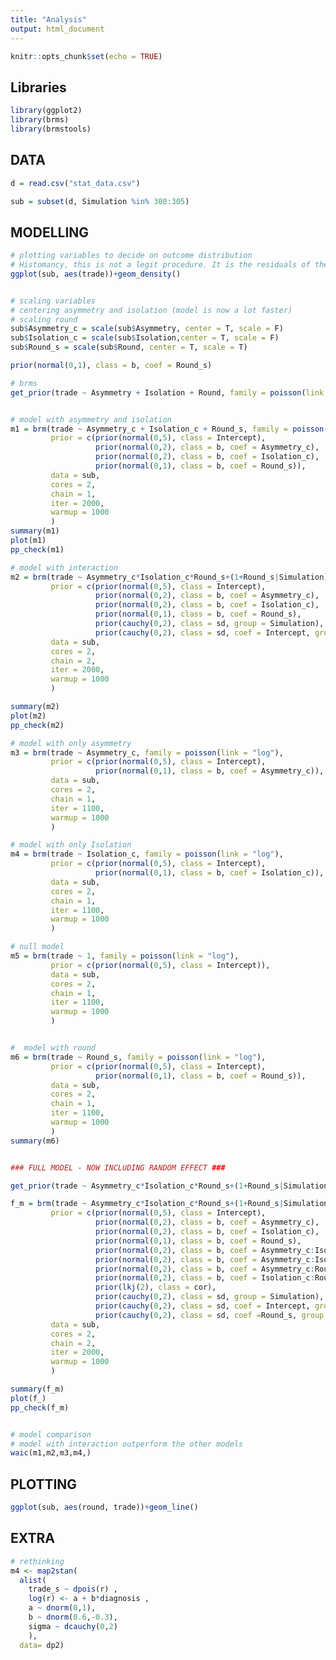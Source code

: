 ```yaml
---
title: "Analysis"
output: html_document
---
```


```r
knitr::opts_chunk$set(echo = TRUE)
```

## Libraries
```r
library(ggplot2)
library(brms)
library(brmstools)

```


## DATA
```r

d = read.csv("stat_data.csv")

sub = subset(d, Simulation %in% 300:305)
```

## MODELLING
```r

# plotting variables to decide on outcome distribution
# Histomancy, this is not a legit procedure. It is the residuals of the model, which are normally distributed or not (282)
ggplot(sub, aes(trade))+geom_density()


# scaling variables
# centering asymmetry and isolation (model is now a lot faster)
# scaling round
sub$Asymmetry_c = scale(sub$Asymmetry, center = T, scale = F)
sub$Isolation_c = scale(sub$Isolation,center = T, scale = F)
sub$Round_s = scale(sub$Round, center = T, scale = T)

prior(normal(0,1), class = b, coef = Round_s)

# brms
get_prior(trade ~ Asymmetry + Isolation + Round, family = poisson(link = "log"), data = sub)


# model with asymmetry and isolation
m1 = brm(trade ~ Asymmetry_c + Isolation_c + Round_s, family = poisson(link = "log"),
         prior = c(prior(normal(0,5), class = Intercept),
                   prior(normal(0,2), class = b, coef = Asymmetry_c),
                   prior(normal(0,2), class = b, coef = Isolation_c),
                   prior(normal(0,1), class = b, coef = Round_s)),
         data = sub,
         cores = 2,
         chain = 1,
         iter = 2000,
         warmup = 1000
         )
summary(m1)
plot(m1)
pp_check(m1)

# model with interaction
m2 = brm(trade ~ Asymmetry_c*Isolation_c*Round_s+(1+Round_s|Simulation), family = poisson(link = "log"),
         prior = c(prior(normal(0,5), class = Intercept),
                   prior(normal(0,2), class = b, coef = Asymmetry_c),
                   prior(normal(0,2), class = b, coef = Isolation_c),
                   prior(normal(0,1), class = b, coef = Round_s),
                   prior(cauchy(0,2), class = sd, group = Simulation),
                   prior(cauchy(0,2), class = sd, coef = Intercept, group = Simulation)),
         data = sub,
         cores = 2,
         chain = 2,
         iter = 2000,
         warmup = 1000
         )

summary(m2)
plot(m2)
pp_check(m2)

# model with only asymmetry
m3 = brm(trade ~ Asymmetry_c, family = poisson(link = "log"),
         prior = c(prior(normal(0,5), class = Intercept),
                   prior(normal(0,1), class = b, coef = Asymmetry_c)),
         data = sub,
         cores = 2,
         chain = 1,
         iter = 1100,
         warmup = 1000
         )

# model with only Isolation
m4 = brm(trade ~ Isolation_c, family = poisson(link = "log"),
         prior = c(prior(normal(0,5), class = Intercept),
                   prior(normal(0,1), class = b, coef = Isolation_c)),
         data = sub,
         cores = 2,
         chain = 1,
         iter = 1100,
         warmup = 1000
         )

# null model
m5 = brm(trade ~ 1, family = poisson(link = "log"),
         prior = c(prior(normal(0,5), class = Intercept)),
         data = sub,
         cores = 2,
         chain = 1,
         iter = 1100,
         warmup = 1000
         )


#  model with round
m6 = brm(trade ~ Round_s, family = poisson(link = "log"),
         prior = c(prior(normal(0,5), class = Intercept),
                   prior(normal(0,1), class = b, coef = Round_s)),
         data = sub,
         cores = 2,
         chain = 1,
         iter = 1100,
         warmup = 1000
         )
summary(m6)


### FULL MODEL - NOW INCLUDING RANDOM EFFECT ###

get_prior(trade ~ Asymmetry_c*Isolation_c*Round_s+(1+Round_s|Simulation), family = poisson(link = "log"), data = sub)

f_m = brm(trade ~ Asymmetry_c*Isolation_c*Round_s+(1+Round_s|Simulation), family = poisson(link = "log"),
         prior = c(prior(normal(0,5), class = Intercept),
                   prior(normal(0,2), class = b, coef = Asymmetry_c),
                   prior(normal(0,2), class = b, coef = Isolation_c),
                   prior(normal(0,1), class = b, coef = Round_s),
                   prior(normal(0,2), class = b, coef = Asymmetry_c:Isolation_c),
                   prior(normal(0,2), class = b, coef = Asymmetry_c:Isolation_c:Round_s),
                   prior(normal(0,2), class = b, coef = Asymmetry_c:Round_s),
                   prior(normal(0,2), class = b, coef = Isolation_c:Round_s),
                   prior(lkj(2), class = cor),
                   prior(cauchy(0,2), class = sd, group = Simulation),
                   prior(cauchy(0,2), class = sd, coef = Intercept, group = Simulation),
                   prior(cauchy(0,2), class = sd, coef =Round_s, group = Simulation)),
         data = sub,
         cores = 2,
         chain = 2,
         iter = 2000,
         warmup = 1000
         )

summary(f_m)
plot(f_)
pp_check(f_m)


# model comparison
# model with interaction outperform the other models
waic(m1,m2,m3,m4,)


```


## PLOTTING
```r

ggplot(sub, aes(round, trade))+geom_line()


```


## EXTRA
```r

# rethinking
m4 <- map2stan(
  alist(
    trade_s ~ dpois(r) ,
    log(r) <- a + b*diagnosis ,
    a ~ dnorm(0,1),
    b ~ dnorm(0.6,-0.3),
    sigma ~ dcauchy(0,2)
    ), 
  data= dp2)
```

